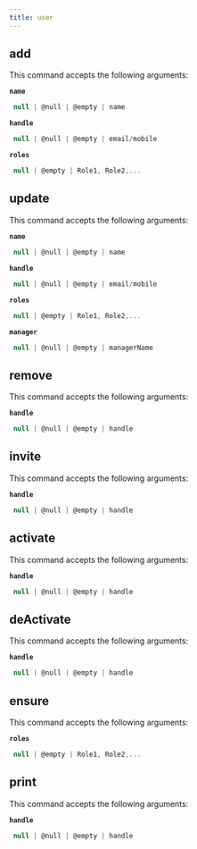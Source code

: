 ```yaml
---
title: user
---
```


## add

This command accepts the following arguments:

**`name`**
```js filename="type"
 null | @null | @empty | name
```
**`handle`**
```js filename="type"
 null | @null | @empty | email/mobile
```
**`roles`**
```js filename="type"
 null | @empty | Role1, Role2,...
```

## update

This command accepts the following arguments:

**`name`**
```js filename="type"
 null | @null | @empty | name
```
**`handle`**
```js filename="type"
 null | @null | @empty | email/mobile
```
**`roles`**
```js filename="type"
 null | @empty | Role1, Role2,...
```
**`manager`**
```js filename="type"
 null | @null | @empty | managerName
```

## remove

This command accepts the following arguments:

**`handle`**
```js filename="type"
 null | @null | @empty | handle
```

## invite

This command accepts the following arguments:

**`handle`**
```js filename="type"
 null | @null | @empty | handle
```

## activate

This command accepts the following arguments:

**`handle`**
```js filename="type"
 null | @null | @empty | handle
```

## deActivate

This command accepts the following arguments:

**`handle`**
```js filename="type"
 null | @null | @empty | handle
```

## ensure

This command accepts the following arguments:

**`roles`**
```js filename="type"
 null | @empty | Role1, Role2,...
```

## print

This command accepts the following arguments:

**`handle`**
```js filename="type"
 null | @null | @empty | handle
```

